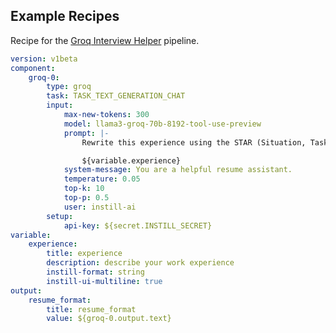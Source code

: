 ## Example Recipes

Recipe for the [Groq Interview Helper](https://instill.tech/instill-ai/pipelines/groq-interview-helper/playground) pipeline.

```yaml
version: v1beta
component:
    groq-0:
        type: groq
        task: TASK_TEXT_GENERATION_CHAT
        input:
            max-new-tokens: 300
            model: llama3-groq-70b-8192-tool-use-preview
            prompt: |-
                Rewrite this experience using the STAR (Situation, Task, Action, Result) method for a resume or CV:

                ${variable.experience}
            system-message: You are a helpful resume assistant.
            temperature: 0.05
            top-k: 10
            top-p: 0.5
            user: instill-ai
        setup:
            api-key: ${secret.INSTILL_SECRET}
variable:
    experience:
        title: experience
        description: describe your work experience
        instill-format: string
        instill-ui-multiline: true
output:
    resume_format:
        title: resume_format
        value: ${groq-0.output.text}
```